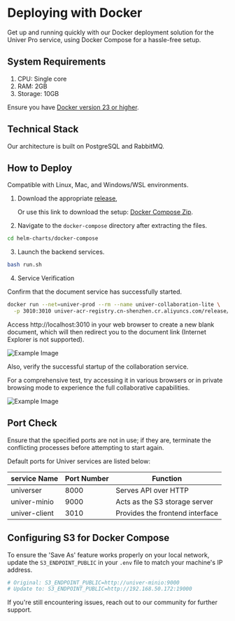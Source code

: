 # Deploying with Docker

Get up and running quickly with our Docker deployment solution for the Univer Pro service, using Docker Compose for a hassle-free setup.

## System Requirements

1. CPU: Single core
2. RAM: 2GB
3. Storage: 10GB

Ensure you have [Docker version 23 or higher](https://docs.docker.com/engine/install/).

## Technical Stack

Our architecture is built on PostgreSQL and RabbitMQ.

## How to Deploy

Compatible with Linux, Mac, and Windows/WSL environments.

1. Download the appropriate [release](https://github.com/dream-num/helm-charts/releases),

   Or use this link to download the setup: [Docker Compose Zip](https://release-univer.oss-cn-shenzhen.aliyuncs.com/release-demo/docker-compose.zip).

2. Navigate to the `docker-compose` directory after extracting the files.

```bash
cd helm-charts/docker-compose
```

3. Launch the backend services.

```bash
bash run.sh
```

4. Service Verification

Confirm that the document service has successfully started.

```bash
docker run --net=univer-prod --rm --name univer-collaboration-lite \
  -p 3010:3010 univer-acr-registry.cn-shenzhen.cr.aliyuncs.com/release/univer-collaboration-lite:latest
```

Access http://localhost:3010 in your web browser to create a new blank document, which will then redirect you to the document link (Internet Explorer is not supported).

![Example Image](./imgs/img1.png)

Also, verify the successful startup of the collaboration service.

For a comprehensive test, try accessing it in various browsers or in private browsing mode to experience the full collaborative capabilities.

![Example Image](./imgs/img2.png)

## Port Check

Ensure that the specified ports are not in use; if they are, terminate the conflicting processes before attempting to start again.

Default ports for Univer services are listed below:

| service Name | Port Number |  	Function |
| --- | --- | --- |
| universer | 8000 | Serves API over HTTP |
| univer-minio | 9000 | Acts as the S3 storage server |
| univer-client | 3010 | Provides the frontend interface |

## Configuring S3 for Docker Compose

To ensure the 'Save As' feature works properly on your local network, update the `S3_ENDPOINT_PUBLIC` in your `.env` file to match your machine's IP address.

```bash
# Original: S3_ENDPOINT_PUBLIC=http://univer-minio:9000
# Update to: S3_ENDPOINT_PUBLIC=http://192.168.50.172:19000
```

If you're still encountering issues, reach out to our community for further support.
